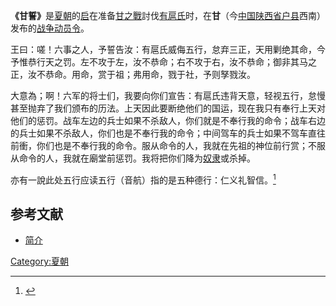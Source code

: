 '''《甘誓》'''是[[夏朝|夏朝]]的[[启|启]]在准备[[甘之戰|甘之戰]]討伐[[有扈氏|有扈氏]]时，在'''甘'''（今[[中国|中国]][[陕西省|陕西省]][[户县|户县]]西南）发布的[[战争|战争]][[动员令|动员令]]。

王曰：嗟！六事之人，予誓告汝：有扈氏威侮五行，怠弃三正，天用剿绝其命，今予惟恭行天之罚。左不攻于左，汝不恭命；右不攻于右，汝不恭命；御非其马之正，汝不恭命。用命，赏于祖；弗用命，戮于社，予则孥戮汝。

大意為；啊！六军的将士们，我要向你们宣告：有扈氏违背天意，轻视五行，怠慢甚至抛弃了我们颁布的历法。上天因此要断绝他们的国运，现在我只有奉行上天对他们的惩罚。战车左边的兵士如果不杀敌人，你们就是不奉行我的命令；战车右边的兵士如果不杀敌人，你们也是不奉行我的命令；中间驾车的兵士如果不驾车直往前衝，你们也是不奉行我的命令。服从命令的人，我就在先祖的神位前行赏；不服从命令的人，我就在廟堂前惩罚。我将把你们降为[[奴隶|奴隶]]或杀掉。

亦有一說此处五行应读五行（音航）指的是五种德行：仁义礼智信。<ref>{{Cite web |url=http://guji.artx.cn/article/16833.html |title=启与有扈战于甘之野，作《甘誓》 |access-date=2012-10-05 |archive-date=2019-06-12 |archive-url=https://web.archive.org/web/20190612230517/http://guji.artx.cn/article/16833.html |dead-url=no }}</ref>

==参考文献==
{{Wikisource|尚书/甘誓|甘誓}}
*[http://sswj.spaces.live.com/Blog/cns!1p5cvN0QZ4XBe2tX70CuA7uw!360.entry 简介]{{dead link|date=2018年3月 |bot=InternetArchiveBot |fix-attempted=yes }}
{{reflist}}

[[Category:夏朝|Category:夏朝]]